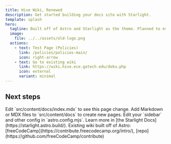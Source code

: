 ```yaml
---
title: Hive Wiki, Renewed
description: Get started building your docs site with Starlight.
template: splash
hero:
  tagline: Built off of Astro and Starlight as the theme. Planned to eventually host workshop documents, policies, and SOPs.
  image:
    file: ../../assets/old-logo.png
  actions:
    - text: Test Page (Policies)
      link: /policies/policies-main/
      icon: right-arrow
    - text: Go to existing wiki
      link: https://wiki.hive.ece.gatech.edu/doku.php
      icon: external
      variant: minimal
---
```



## Next steps

<CardGrid>
	<Card title="Update content" icon="pencil">
		Edit `src/content/docs/index.mdx` to see this page change.
	</Card>
	<Card title="Add new content" icon="add-document">
		Add Markdown or MDX files to `src/content/docs` to create new pages.
	</Card>
	<Card title="Configure your site" icon="setting">
		Edit your `sidebar` and other config in `astro.config.mjs`.
	</Card>
	<Card title="Read the docs" icon="open-book">
		Learn more in [the Starlight Docs](https://starlight.astro.build/).
	</Card>
	<Card title="Bookmarks/References" icon="heart">
		Existing wiki built off of Astro: [freeCodeCamp](https://contribute.freecodecamp.org/intro/), [repo](https://github.com/freeCodeCamp/contribute)
	</Card>
</CardGrid>
